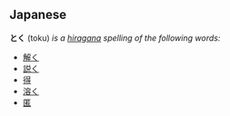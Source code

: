 ==Japanese==
'''とく''' (toku) ''is a [[hiragana]] spelling of the following words:''
* [[解く]] 
* [[説く]]
* [[得]]
* [[溶く]]
* [[匿]]